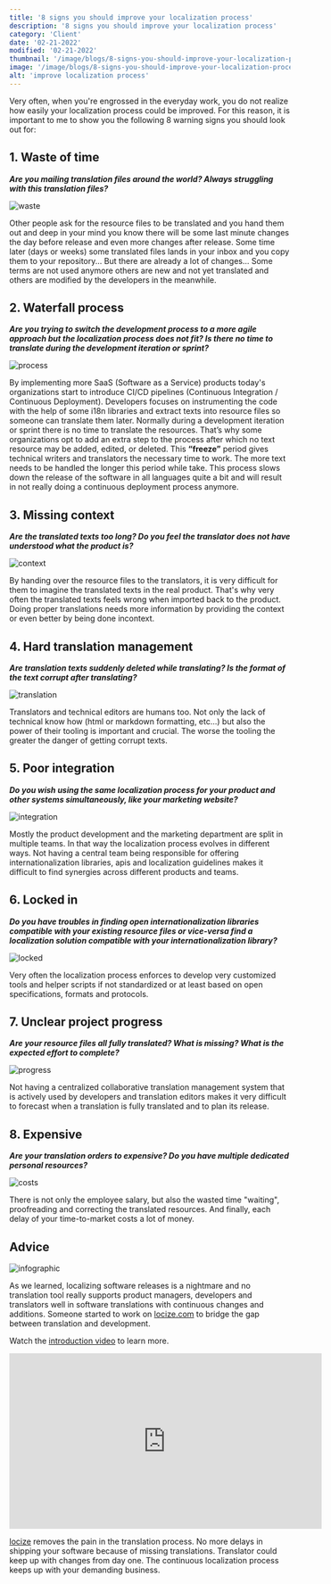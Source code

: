 ```yaml
---
title: '8 signs you should improve your localization process'
description: '8 signs you should improve your localization process'
category: 'Client'
date: '02-21-2022'
modified: '02-21-2022'
thumbnail: '/image/blogs/8-signs-you-should-improve-your-localization-process/thumb.jpg'
image: '/image/blogs/8-signs-you-should-improve-your-localization-process/title.jpg'
alt: 'improve localization process'
---
```


Very often, when you're engrossed in the everyday work, you do not realize how easily your localization process could be improved.
For this reason, it is important to me to show you the following 8 warning signs you should look out for:

## 1. Waste of time
***Are you mailing translation files around the world? Always struggling with this translation files?***

![waste](/image/blogs/8-signs-you-should-improve-your-localization-process/waste.gif "locize © inweso GmbH")

Other people ask for the resource files to be translated and you hand them out and deep in your mind you know there will be some last minute changes the day before release and even more changes after release.
Some time later (days or weeks) some translated files lands in your inbox and you copy them to your repository... But there are already a lot of changes... Some terms are not used anymore others are new and not yet translated and others are modified by the developers in the meanwhile.


## 2. Waterfall process
***Are you trying to switch the development process to a more agile approach but the localization process does not fit? Is there no time to translate during the development iteration or sprint?***

![process](/image/blogs/8-signs-you-should-improve-your-localization-process/process.gif "locize © inweso GmbH")

By implementing more SaaS (Software as a Service) products today's organizations start to introduce CI/CD pipelines (Continuous Integration / Continuous Deployment).
Developers focuses on instrumenting the code with the help of some i18n libraries and extract texts into resource files so someone can translate them later.
Normally during a development iteration or sprint there is no time to translate the resources.
That’s why some organizations opt to add an extra step to the process after which no text resource may be added, edited, or deleted.
This **“freeze”** period gives technical writers and translators the necessary time to work. The more text needs to be handled the longer this period while take.
This process slows down the release of the software in all languages quite a bit and will result in not really doing a continuous deployment process anymore.


## 3. Missing context
***Are the translated texts too long? Do you feel the translator does not have understood what the product is?***

![context](/image/blogs/8-signs-you-should-improve-your-localization-process/context.png "locize © inweso GmbH")

By handing over the resource files to the translators, it is very difficult for them to imagine the translated texts in the real product. That's why very often the translated texts feels wrong when imported back to the product.
Doing proper translations needs more information by providing the context or even better by being done incontext.


## 4. Hard translation management
***Are translation texts suddenly deleted while translating? Is the format of the text corrupt after translating?***

![translation](/image/blogs/8-signs-you-should-improve-your-localization-process/translation.gif "locize © inweso GmbH")

Translators and technical editors are humans too. Not only the lack of technical know how (html or markdown formatting, etc...) but also the power of their tooling is important and crucial.
The worse the tooling the greater the danger of getting corrupt texts.

## 5. Poor integration
***Do you wish using the same localization process for your product and other systems simultaneously, like your marketing website?***

![integration](/image/blogs/8-signs-you-should-improve-your-localization-process/integration.png "locize © inweso GmbH")

Mostly the product development and the marketing department are split in multiple teams. In that way the localization process evolves in different ways. Not having a central team being responsible for offering internationalization libraries, apis and localization guidelines makes it difficult to find synergies across different products and teams.

## 6. Locked in
***Do you have troubles in finding open internationalization libraries compatible with your existing resource files or vice-versa find a localization solution compatible with your internationalization library?***

![locked](/image/blogs/8-signs-you-should-improve-your-localization-process/locked.png "locize © inweso GmbH")

Very often the localization process enforces to develop very customized tools and helper scripts if not standardized or at least based on open specifications, formats and protocols.

## 7. Unclear project progress
***Are your resource files all fully translated? What is missing? What is the expected effort to complete?***

![progress](/image/blogs/8-signs-you-should-improve-your-localization-process/progress.png "locize © inweso GmbH")

Not having a centralized collaborative translation management system that is actively used by developers and translation editors makes it very difficult to forecast when a translation is fully translated and to plan its release.

## 8. Expensive
***Are your translation orders to expensive? Do you have multiple dedicated personal resources?***

![costs](/image/blogs/8-signs-you-should-improve-your-localization-process/costs.png "locize © inweso GmbH")

There is not only the employee salary, but also the wasted time "waiting", proofreading and correcting the translated resources.
And finally, each delay of your time-to-market costs a lot of money.


## Advice

![infographic](/image/blogs/8-signs-you-should-improve-your-localization-process/infographic.png "locize © inweso GmbH")


As we learned, localizing software releases is a nightmare and no translation tool really supports product managers, developers and translators well in software translations with continuous changes and additions. Someone started to work on [locize.com](http://locize.com) to bridge the gap between translation and development.



Watch the [introduction video](http://locize.com/#video) to learn more.
<iframe width="560" height="315" style={{display: "block", marginLeft: 'auto', marginRight: 'auto'}} src="https://www.youtube-nocookie.com/embed/YQryHo1iHb8" title="YouTube video player" frameBorder="0" allow="accelerometer; autoplay; clipboard-write; encrypted-media; gyroscope; picture-in-picture" allowFullScreen></iframe>

[locize](http://locize.com) removes the pain in the translation process. No more delays in shipping your software because of missing translations. Translator could keep up with changes from day one. The continuous localization process keeps up with your demanding business.
